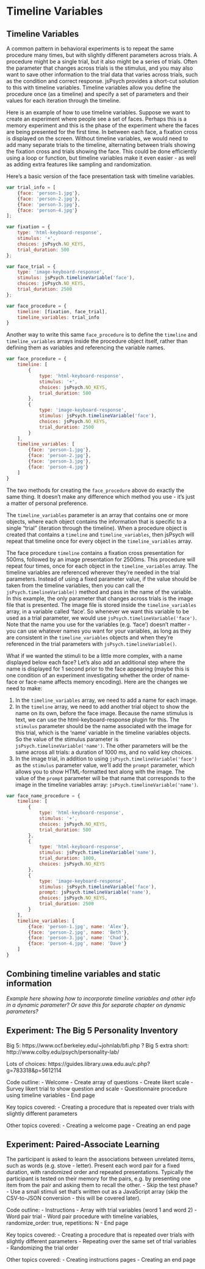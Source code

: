 # Timeline Variables

## Timeline Variables

A common pattern in behavioral experiments is to repeat the same procedure many times, but with slightly different parameters across trials. A procedure might be a single trial, but it also might be a series of trials. Often the parameter that changes across trials is the stimulus, and you may also want to save other information to the trial data that varies across trials, such as the condition and correct response. jsPsych provides a short-cut solution to this with timeline variables. Timeline variables allow you define the procedure once (as a timeline) and specify a set of parameters and their values for each iteration through the timeline.

Here is an example of how to use timeline variables. Suppose we want to create an experiment where people see a set of faces. Perhaps this is a memory experiment and this is the phase of the experiment where the faces are being presented for the first time. In between each face, a fixation cross is displayed on the screen. Without timeline variables, we would need to add many separate trials to the timeline, alternating between trials showing the fixation cross and trials showing the face. This could be done efficiently using a loop or function, but timeline variables make it even easier - as well as adding extra features like sampling and randomization.

Here's a basic version of the face presentation task with timeline variables.

```javascript
var trial_info = [
    {face: 'person-1.jpg'},
    {face: 'person-2.jpg'},
    {face: 'person-3.jpg'},
    {face: 'person-4.jpg'}
];

var fixation = {
    type: 'html-keyboard-response',
    stimulus: '+',
    choices: jsPsych.NO_KEYS,
    trial_duration: 500
};

var face_trial = {
    type: 'image-keyboard-response',
    stimulus: jsPsych.timelineVariable('face'),
    choices: jsPsych.NO_KEYS,
    trial_duration: 2500
};

var face_procedure = {
	timeline: [fixation, face_trial],
	timeline_variables: trial_info
}
```

Another way to write this same `face_procedure` is to define the `timeline` and `timeline_variables` arrays inside the procedure object itself, rather than defining them as variables and referencing the variable names.

```javascript
var face_procedure = {
	timeline: [
		{
			type: 'html-keyboard-response',
			stimulus: '+',
			choices: jsPsych.NO_KEYS,
			trial_duration: 500
		},
		{
			type: 'image-keyboard-response',
			stimulus: jsPsych.timelineVariable('face'),
			choices: jsPsych.NO_KEYS,
			trial_duration: 2500
		}
	],
	timeline_variables: [
		{face: 'person-1.jpg'},
		{face: 'person-2.jpg'},
		{face: 'person-3.jpg'},
		{face: 'person-4.jpg'}
	]
}
```

The two methods for creating the `face_procedure` above do exactly the same thing. It doesn't make any difference which method you use - it's just a matter of personal preference.

The `timeline_variables` parameter is an array that contains one or more objects, where each object contains the information that is specific to a single "trial" (iteration through the timeline). When a procedure object is created that contains a `timeline` and `timeline_variables`, then jsPsych will repeat that timeline once for every object in the `timeline_variables` array. 

The face procedure `timeline` contains a fixation cross presentation for 500ms, followed by an image presentation for 2500ms. This procedure will repeat four times, once for each object in the `timeline_variables` array. The timeline variables are referenced wherever they're needed in the trial parameters. Instead of using a fixed parameter value, if the value should be taken from the timeline variables, then you can call the `jsPsych.timelineVariable()` method and pass in the name of the variable. In this example, the only parameter that changes across trials is the image file that is presented. The image file is stored inside the `timeline_variables` array, in a variable called 'face'. So whenever we want this variable to be used as a trial parameter, we would use `jsPsych.timelineVariable('face')`. Note that the name you use for the variables (e.g. 'face') doesn't matter - you can use whatever names you want for your variables, as long as they are consistent in the `timeline_variables` objects and when they're referenced in the trial parameters with `jsPsych.timelineVariable()`.

What if we wanted the stimuli to be a little more complex, with a name displayed below each face? Let's also add an additional step where the name is displayed for 1 second prior to the face appearing (maybe this is one condition of an experiment investigating whether the order of name-face or face-name affects memory encoding). Here are the changes we need to make:

1. In the `timeline_variables` array, we need to add a name for each image.
2. In the `timeline` array, we need to add another trial object to show the name on its own, before the face image. Because the name stimulus is text, we can use the html-keyboard-response plugin for this. The `stimulus` parameter should be the name associated with the image for this trial, which is the 'name' variable in the timeline variables objects. So the value of the stimulus parameter is `jsPsych.timelineVariable('name')`. The other parameters will be the same across all trials: a duration of 1000 ms, and no valid key choices.
3. In the image trial, in addition to using `jsPsych.timelineVariable('face')` as the `stimulus` parameter value, we'll add the `prompt` parameter, which allows you to show HTML-formatted text along with the image. The value of the `prompt` parameter will be that name that corresponds to the image in the timeline variables array: `jsPsych.timelineVariable('name')`.

```javascript
var face_name_procedure = {
	timeline: [
		{
			type: 'html-keyboard-response',
			stimulus: '+',
			choices: jsPsych.NO_KEYS,
			trial_duration: 500
		},
		{
			type: 'html-keyboard-response',
			stimulus: jsPsych.timelineVariable('name'),
			trial_duration: 1000,
			choices: jsPsych.NO_KEYS
		},
		{
			type: 'image-keyboard-response',
			stimulus: jsPsych.timelineVariable('face'),
            prompt: jsPsych.timelineVariable('name'),			
			choices: jsPsych.NO_KEYS,
			trial_duration: 2500
		}
	],
	timeline_variables: [
		{face: 'person-1.jpg', name: 'Alex'},
		{face: 'person-2.jpg', name: 'Beth'},
		{face: 'person-3.jpg', name: 'Chad'},
		{face: 'person-4.jpg', name: 'Dave'}
	]
}
```

## Combining timeline variables and static information

*Example here showing how to incorporate timeline variables and other info in a dynamic parameter? Or save this for separate chapter on dynamic parameters?*

## Experiment: The Big 5 Personality Inventory

Big 5: https://www.ocf.berkeley.edu/~johnlab/bfi.php ?
Big 5 extra short: http://www.colby.edu/psych/personality-lab/

Lots of choices:
https://guides.library.uwa.edu.au/c.php?g=783318&p=5612114

Code outline:
- Welcome
- Create array of questions
- Create likert scale
- Survey likert trial to show question and scale
- Questionnaire procedure using timeline variables
- End page

Key topics covered:
- Creating a procedure that is repeated over trials with slightly different parameters

Other topics covered:
- Creating a welcome page
- Creating an end page

## Experiment: Paired-Associate Learning

The participant is asked to learn the associations between unrelated items, such as words (e.g. stove - letter). Present each word pair for a fixed duration, with randomized order and repeated presentations. Typically the participant is tested on their memory for the pairs, e.g. by presenting one item from the pair and asking them to recall the other. 
- Skip the test phase? 
- Use a small stimuli set that's written out as a JavaScript array (skip the CSV-to-JSON conversion - this will be covered later).

Code outline:
- Instructions 
- Array with trial variables (word 1 and word 2)
- Word pair trial
- Word pair procedure with timeline variables, randomize_order: true, repetitions: N
- End page

Key topics covered:
- Creating a procedure that is repeated over trials with slightly different parameters
- Repeating over the same set of trial variables 
- Randomizing the trial order

Other topics covered:
- Creating instructions pages
- Creating an end page